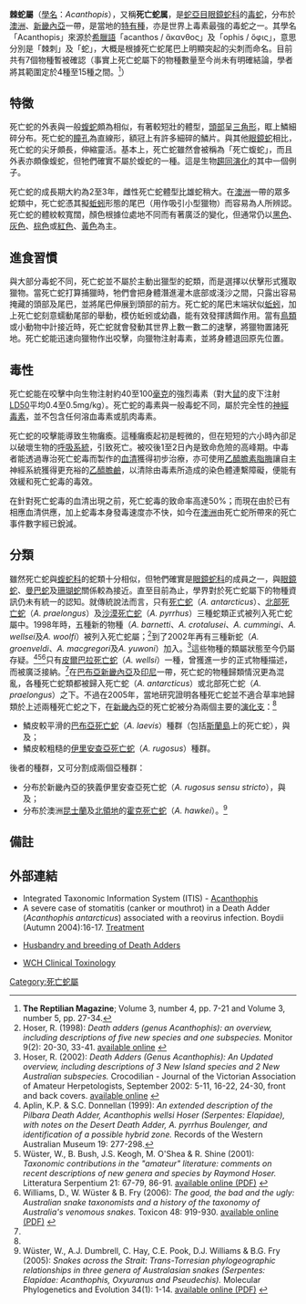 {{Automatic taxobox
| image =Acanthophis_laevis.jpg
| image_width = 240px
| image_caption = [[巴布亞死亡蛇|巴布亞死亡蛇]]（''Acanthophis laevis''）
| taxon = Acanthophis
| authority = [[François_Marie_Daudin|Daudin]], 1803<ref>"''Acanthophis''". ''Dahms Tierleben''. [www.dahmstierleben.de/systematik/Reptilien/Squamata/Serpentes/colubroidea/Elapidae].</ref>
| subdivision_ranks = 種
| subdivision = 
*[[南棘蛇|南棘蛇]]/[[死亡蛇|死亡蛇]]（''A. antarcticus''）
*[[霍克棘蛇|霍克棘蛇]]（''A. hawkei''）
*[[巴布亞棘蛇|巴布亞棘蛇]]（''A. laevis''）
*[[北部棘蛇|北部棘蛇]]（''A. praelongus''）
*[[沙漠棘蛇|沙漠棘蛇]]（''A. pyrrhus''）
*[[伊里安查亞棘蛇|伊里安查亞棘蛇]]（''A. wellsei''）
*[[皮爾巴拉棘蛇|皮爾巴拉棘蛇]]（''A. rugosus''）
}}
'''棘蛇屬'''（[[學名|學名]]：''Acanthopis''），又稱'''死亡蛇属'''，是[[蛇亞目|蛇亞目]][[眼鏡蛇科|眼鏡蛇科]]的[[毒蛇|毒蛇]]，分布於[[澳洲|澳洲]]、[[新畿內亞|新畿內亞]]一帶，是當地的[[特有種|特有種]]，亦是世界上毒素最強的毒蛇之一。其學名「Acanthopis」來源於[[希臘語|希臘語]]「acanthos / ἄκανθος」及「ophis / ὄφις」，意思分別是「棘刺」及「蛇」，大概是根據死亡蛇尾巴上明顯突起的尖刺而命名。目前共有7個物種暫被確認（事實上死亡蛇屬下的物種數量至今尚未有明確結論，學者將其範圍定於4種至15種之間。<ref>'''The Reptilian Magazine'''; Volume 3, number 4, pp. 7-21 and Volume 3, number 5, pp. 27-34.</ref>）

==特徵==
死亡蛇的外表與一般[[蝮蛇|蝮蛇]]頗為相似，有著較短壯的體型，[[頭部|頭部]]呈[[三角形|三角形]]，眶上鱗細碎分布。死亡蛇的[[瞳孔|瞳孔]]為直線形，額冠上有許多細碎的鱗片。與其他[[眼鏡蛇|眼鏡蛇]]相比，死亡蛇的尖牙頗長，伸縮靈活。基本上，死亡蛇雖然會被稱為「死亡蝮蛇」，而且外表亦頗像蝮蛇，但牠們確實不屬於蝮蛇的一種。這是生物[[趨同演化|趨同演化]]的其中一個例子。

死亡蛇的成長期大約為2至3年，雌性死亡蛇體型比雄蛇稍大。在[[澳洲|澳洲]]一帶的眾多蛇類中，死亡蛇憑其擬[[蚯蚓|蚯蚓]]形態的尾巴（用作吸引小型獵物）而容易為人所辨認。死亡蛇的體紋較寬闊，顏色根據位處地不同而有著廣泛的變化，但通常仍以[[黑色|黑色]]、[[灰色|灰色]]、[[棕色|棕色]]或[[紅色|紅色]]、[[黃色|黃色]]為主。

==進食習慣==
與大部分毒蛇不同，死亡蛇並不屬於主動出獵型的蛇類，而是選擇以伏擊形式獲取獵物。當死亡蛇打算捕獵時，牠們會把身體潛進灌木底部或淺沙之間，只露出容易掩藏的頭部及尾巴，並將尾巴伸展到頭部的前方。死亡蛇的尾巴末端狀似[[蚯蚓|蚯蚓]]，加上死亡蛇刻意蠕動尾部的舉動，模仿蚯蚓或幼蟲，能有效發揮誘餌作用。當有[[鳥類|鳥類]]或小動物中計接近時，死亡蛇就會發動其世界上數一數二的速擊，將獵物置諸死地。死亡蛇能迅速向獵物作出咬擊，向獵物注射毒素，並將身體退回原先位置。
==毒性==
死亡蛇能在咬擊中向生物注射約40至100[[毫克|毫克]]的強烈毒素（對大[[鼠|鼠]]的皮下注射[[LD50|LD50]]平均0.4至0.5mg/kg）。死亡蛇的毒素與一般毒蛇不同，屬於完全性的[[神經毒素|神經毒素]]，並不包含任何溶血毒素或肌肉毒素。

死亡蛇的咬擊能導致生物癱瘓。這種癱瘓起初是輕微的，但在短短的六小時內卻足以破壞生物的[[呼吸系統|呼吸系統]]，引致死亡。被咬後1至2日內是致命危險的高峰期。中毒者能透過專治死亡蛇毒而製作的[[血清|血清]]獲得初步治療，亦可使用[[乙醯膽素脂脢|乙醯膽素脂脢]]讓自主神經系統獲得更充裕的[[乙醯膽鹼|乙醯膽鹼]]，以清除由毒素所造成的染色體連繫障礙，便能有效緩和死亡蛇毒的毒效。

在針對死亡蛇毒的血清出現之前，死亡蛇毒的致命率高達50%；而現在由於已有相應血清供應，加上蛇毒本身發毒速度亦不快，如今在[[澳洲|澳洲]]由死亡蛇所帶來的死亡事件數字經已銳減。

==分類==
雖然死亡蛇與[[蝮蛇科|蝮蛇科]]的蛇類十分相似，但牠們確實是[[眼鏡蛇科|眼鏡蛇科]]的成員之一，與[[眼鏡蛇|眼鏡蛇]]、[[曼巴蛇|曼巴蛇]]及[[珊瑚蛇|珊瑚蛇]]關係較為接近。直至目前為止，學界對於死亡蛇屬下的物種資訊仍未有統一的認知。就傳統說法而言，只有[[死亡蛇|死亡蛇]]（''A. antarcticus''）、[[北部死亡蛇|北部死亡蛇]]（''A. praelongus''）及[[沙漠死亡蛇|沙漠死亡蛇]]（''A. pyrrhus''）三種蛇類正式被列入死亡蛇屬中。1998年時，五種新的物種（''A. barnetti''、''A. crotalusei''、''A. cummingi''、''A. wellsei''及''A. woolfi''）被列入死亡蛇屬；<ref name="Hoser1998">Hoser, R. (1998): ''Death adders (genus Acanthophis): an overview, including descriptions of five new species and one subspecies.'' Monitor 9(2): 20-30, 33-41. [http://www.smuggled.com/addtax2.htm available online] {{Wayback|url=http://www.smuggled.com/addtax2.htm |date=20210223202208 }}</ref>到了2002年再有三種新蛇（''A. groenveldi''、''A. macgregori''及''A. yuwoni''）加入。<ref name="Hoser2002">Hoser, R. (2002): ''Death Adders (Genus Acanthophis): An Updated overview, including descriptions of 3 New Island species and 2 New Australian subspecies.'' Crocodilian - Journal of the Victorian Association of Amateur Herpetologists, September 2002: 5-11, 16-22, 24-30, front and back covers. [http://www.smuggled.com/addtax3.htm available online] {{Wayback|url=http://www.smuggled.com/addtax3.htm |date=20210211081240 }}</ref>這些物種的類屬狀態至今仍屬存疑。<ref name="Aplin1999">Aplin, K.P. & S.C. Donnellan (1999): ''An extended description of the Pilbara Death Adder, Acanthophis wellsi Hoser (Serpentes: Elapidae), with notes on the Desert Death Adder, A. pyrrhus Boulenger, and identification of a possible hybrid zone.'' Records of the Western Australian Museum 19: 277-298.</ref><ref name="Wuster2001">Wüster, W., B. Bush, J.S. Keogh, M. O'Shea & R. Shine (2001): ''Taxonomic contributions in the "amateur" literature: comments on recent descriptions of new genera and species by Raymond Hoser.'' Litteratura Serpentium 21: 67-79, 86-91. [http://biology.bangor.ac.uk/~bss166/FWit/LittSerp.pdf available online (PDF)] {{webarchive|url=https://web.archive.org/web/20070809042710/http://biology.bangor.ac.uk/~bss166/FWit/LittSerp.pdf |date=2007-08-09 }}</ref><ref name="Williams2006">Williams, D., W. Wüster & B. Fry (2006): ''The good, the bad and the ugly: Australian snake taxonomists and a history of the taxonomy of Australia's venomous snakes.'' Toxicon 48: 919-930. [http://biology.bangor.ac.uk/~bss166/Publications/2006_Aussie_taxonomists_Toxicon.pdf available online (PDF)] {{webarchive|url=https://web.archive.org/web/20061225020213/http://biology.bangor.ac.uk/~bss166/Publications/2006_Aussie_taxonomists_Toxicon.pdf |date=2006-12-25 }}</ref>只有[[皮爾巴拉死亡蛇|皮爾巴拉死亡蛇]]（''A. wellsi''）一種，曾獲進一步的正式物種描述，而被廣泛接納。<ref name="Aplin1999"/>在[[巴布亞新畿內亞|巴布亞新畿內亞]]及[[印尼|印尼]]一帶，死亡蛇的物種歸類情況更為混亂，各種死亡蛇類都被歸入死亡蛇（''A. antarcticus''）或北部死亡蛇（''A. praelongus''）之下。不過在2005年，當地研究證明各種死亡蛇並不適合草率地歸類於上述兩種死亡蛇之下，在[[新畿內亞|新畿內亞]]的死亡蛇被分為兩個主要的[[演化支|演化支]]：<ref name="Wuster2005"/>
*鱗皮較平滑的[[巴布亞死亡蛇|巴布亞死亡蛇]]（''A. laevis''）種群（包括[[斯蘭島|斯蘭島]]上的死亡蛇），與及；
*鱗皮較粗糙的[[伊里安查亞死亡蛇|伊里安查亞死亡蛇]]（''A. rugosus''）種群。

後者的種群，又可分割成兩個亞種群：
*分布於新畿內亞的狹義伊里安查亞死亡蛇（''A. rugosus sensu stricto''），與及；
*分布於澳洲[[昆士蘭|昆士蘭]]及[[北領地|北領地]]的[[霍克死亡蛇|霍克死亡蛇]]（''A. hawkei''）。<ref name="Wuster2005">Wüster, W., A.J. Dumbrell, C. Hay, C.E. Pook, D.J. Williams & B.G. Fry (2005): ''Snakes across the Strait: Trans-Torresian phylogeographic relationships in three genera of Australasian snakes (Serpentes: Elapidae: Acanthophis, Oxyuranus and Pseudechis).'' Molecular Phylogenetics and Evolution 34(1): 1-14. [http://biology.bangor.ac.uk/~bss166/Publications/2004_OzElapids_MPE.pdf available online (PDF)] {{webarchive|url=https://web.archive.org/web/20070203010221/http://biology.bangor.ac.uk/~bss166/Publications/2004_OzElapids_MPE.pdf |date=2007-02-03 }}</ref>

==備註==
{{Reflist}}

==外部連結==
* Integrated Taxonomic Information System (ITIS) - [http://www.itis.gov/servlet/SingleRpt/SingleRpt?search_topic=TSN&search_value=700200 Acanthophis] {{Wayback|url=http://www.itis.gov/servlet/SingleRpt/SingleRpt?search_topic=TSN&search_value=700200 |date=20201026141926 }} 
* A severe case of stomatitis (canker or mouthrot) in a Death Adder (''Acanthophis antarcticus'') associated with a reovirus infection. Boydii (Autumn 2004):16-17. [http://www.smuggled.com/AddCan1.htm Treatment] {{Wayback|url=http://www.smuggled.com/AddCan1.htm |date=20200718120928 }}
*{{en}}[http://www.smuggled.com/Adder6.htm Husbandry and breeding of Death Adders] {{Wayback|url=http://www.smuggled.com/Adder6.htm |date=20200718120920 }}
*{{en}}[http://www.toxinology.com/ WCH Clinical Toxinology] {{Wayback|url=http://www.toxinology.com/ |date=20201205062016 }}
{{Taxonbar|from=Q195567}}

[[Category:死亡蛇屬|Category:死亡蛇屬]]
